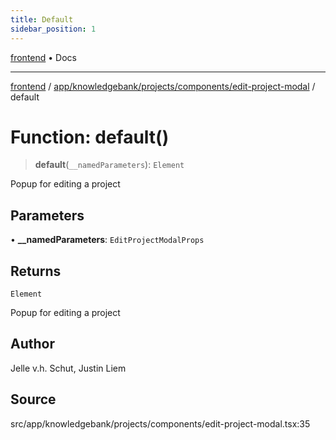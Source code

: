 ```yaml
---
title: Default
sidebar_position: 1
---
```


[frontend](../../../../../..) • Docs

***

[frontend](../../../../../..) / [app/knowledgebank/projects/components/edit-project-modal](..) / default

# Function: default()

> **default**(`__namedParameters`): `Element`

Popup for editing a project

## Parameters

• **\_\_namedParameters**: `EditProjectModalProps`

## Returns

`Element`

Popup for editing a project

## Author

Jelle v.h. Schut, Justin Liem

## Source

src/app/knowledgebank/projects/components/edit-project-modal.tsx:35
